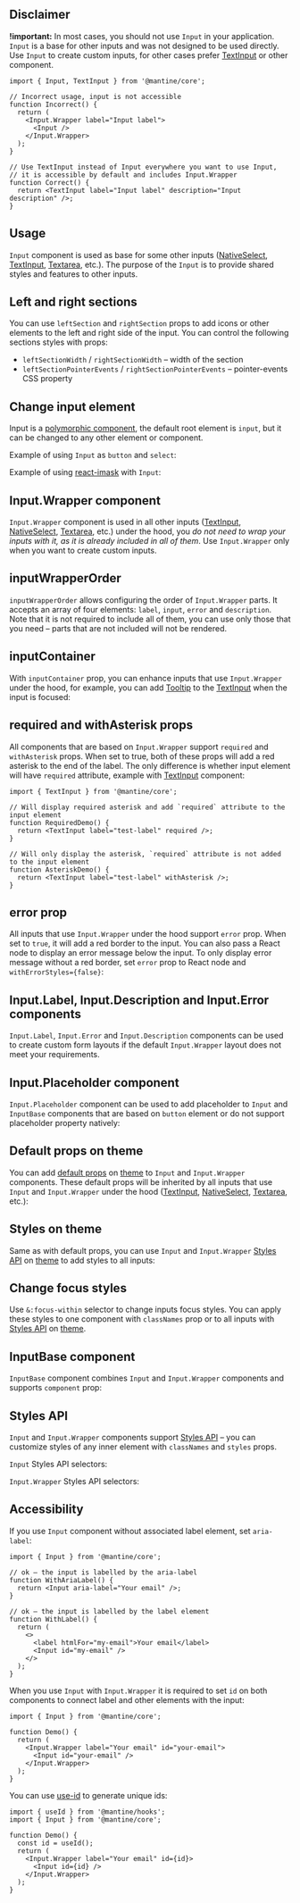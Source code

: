 

## Disclaimer

**!important:** In most cases, you should not use `Input` in your application.
`Input` is a base for other inputs and was not designed to be used directly.
Use `Input` to create custom inputs, for other cases prefer [TextInput](/core/text-input/)
or other component.

```tsx
import { Input, TextInput } from '@mantine/core';

// Incorrect usage, input is not accessible
function Incorrect() {
  return (
    <Input.Wrapper label="Input label">
      <Input />
    </Input.Wrapper>
  );
}

// Use TextInput instead of Input everywhere you want to use Input,
// it is accessible by default and includes Input.Wrapper
function Correct() {
  return <TextInput label="Input label" description="Input description" />;
}
```

## Usage

`Input` component is used as base for some other inputs ([NativeSelect](/core/native-select/), [TextInput](/core/text-input/), [Textarea](/core/textarea/), etc.).
The purpose of the `Input` is to provide shared styles and features to other inputs.

<Demo data={InputDemos.usage} />

## Left and right sections

You can use `leftSection` and `rightSection` props to add icons or other elements to the left and right side of the input.
You can control the following sections styles with props:

- `leftSectionWidth` / `rightSectionWidth` – width of the section
- `leftSectionPointerEvents` / `rightSectionPointerEvents` – pointer-events CSS property

<Demo data={InputDemos.sections} />

## Change input element

Input is a [polymorphic component](/guides/polymorphic), the default root element is `input`,
but it can be changed to any other element or component.

Example of using `Input` as `button` and `select`:

<Demo data={InputDemos.component} />

Example of using [react-imask](https://github.com/uNmAnNeR/imaskjs/tree/master/packages/react-imask) with `Input`:

<Demo data={InputDemos.mask} />

## Input.Wrapper component

`Input.Wrapper` component is used in all other inputs
([TextInput](/core/text-input/), [NativeSelect](/core/native-select/), [Textarea](/core/textarea/), etc.)
under the hood, you _do not need to wrap your inputs with it, as it is already included in all of them_.
Use `Input.Wrapper` only when you want to create custom inputs.

<Demo data={InputDemos.wrapper} />

## inputWrapperOrder

`inputWrapperOrder` allows configuring the order of `Input.Wrapper` parts.
It accepts an array of four elements: `label`, `input`, `error` and `description`.
Note that it is not required to include all of them, you can use only those that you need
– parts that are not included will not be rendered.

<Demo data={InputDemos.inputWrapperOrder} />

## inputContainer

With `inputContainer` prop, you can enhance inputs that use `Input.Wrapper` under the hood,
for example, you can add [Tooltip](/core/tooltip/) to the [TextInput](/core/text-input/) when
the input is focused:

<Demo data={InputDemos.inputContainer} />

## required and withAsterisk props

All components that are based on `Input.Wrapper` support `required` and `withAsterisk` props.
When set to true, both of these props will add a red asterisk to the end of the label.
The only difference is whether input element will have `required` attribute, example with
[TextInput](/core/text-input/) component:

```tsx
import { TextInput } from '@mantine/core';

// Will display required asterisk and add `required` attribute to the input element
function RequiredDemo() {
  return <TextInput label="test-label" required />;
}

// Will only display the asterisk, `required` attribute is not added to the input element
function AsteriskDemo() {
  return <TextInput label="test-label" withAsterisk />;
}
```

## error prop

All inputs that use `Input.Wrapper` under the hood support `error` prop.
When set to `true`, it will add a red border to the input. You can also pass a React node to display
an error message below the input. To only display error message without a red border, set `error` prop
to React node and `withErrorStyles={false}`:

<Demo data={InputDemos.error} />

## Input.Label, Input.Description and Input.Error components

`Input.Label`, `Input.Error` and `Input.Description` components can be used to create custom
form layouts if the default `Input.Wrapper` layout does not meet your requirements.

<Demo data={InputDemos.compound} />

## Input.Placeholder component

`Input.Placeholder` component can be used to add placeholder to `Input` and `InputBase` components that are based on `button` element
or do not support placeholder property natively:

<Demo data={InputDemos.placeholder} />

## Default props on theme

You can add [default props](/theming/default-props/) on [theme](/theming/theme-object/)
to `Input` and `Input.Wrapper` components. These default props will be inherited by all inputs
that use `Input` and `Input.Wrapper` under the hood ([TextInput](/core/text-input/), [NativeSelect](/core/native-select/), [Textarea](/core/textarea/), etc.):

<Demo data={InputDemos.defaultProps} />

## Styles on theme

Same as with default props, you can use `Input` and `Input.Wrapper` [Styles API](/styles/styles-api/)
on [theme](/theming/theme-object/) to add styles to all inputs:

<Demo data={InputDemos.sharedStyles} />

## Change focus styles

Use `&:focus-within` selector to change inputs focus styles. You can apply these styles to
one component with `classNames` prop or to all inputs with [Styles API](/styles/styles-api/)
on [theme](/theming/theme-object/).

<Demo data={InputDemos.focusStyles} />

## InputBase component

`InputBase` component combines `Input` and `Input.Wrapper` components and supports `component` prop:

<Demo data={InputDemos.inputBase} />

## Styles API

`Input` and `Input.Wrapper` components support [Styles API](/styles/styles-api) –
you can customize styles of any inner element with `classNames` and `styles` props.

`Input` Styles API selectors:

<Demo data={InputDemos.stylesApi} />

`Input.Wrapper` Styles API selectors:

<Demo data={InputDemos.wrapperStylesApi} />

<GetElementRef component="Input" refType="input" />

## Accessibility

If you use `Input` component without associated label element, set `aria-label`:

```tsx
import { Input } from '@mantine/core';

// ok – the input is labelled by the aria-label
function WithAriaLabel() {
  return <Input aria-label="Your email" />;
}

// ok – the input is labelled by the label element
function WithLabel() {
  return (
    <>
      <label htmlFor="my-email">Your email</label>
      <Input id="my-email" />
    </>
  );
}
```

When you use `Input` with `Input.Wrapper` it is required to set `id` on both components
to connect label and other elements with the input:

```tsx
import { Input } from '@mantine/core';

function Demo() {
  return (
    <Input.Wrapper label="Your email" id="your-email">
      <Input id="your-email" />
    </Input.Wrapper>
  );
}
```

You can use [use-id](/hooks/use-id) to generate unique ids:

```tsx
import { useId } from '@mantine/hooks';
import { Input } from '@mantine/core';

function Demo() {
  const id = useId();
  return (
    <Input.Wrapper label="Your email" id={id}>
      <Input id={id} />
    </Input.Wrapper>
  );
}
```
